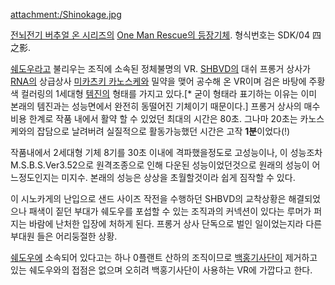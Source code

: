 attachment:/Shinokage.jpg

[[전뇌전기 버추얼 온 시리즈]]의 [[One Man Rescue의 등장기체]]. 형식번호는 SDK/04 四之影.

[[쉐도우]]라고 불리우는 조직에 소속된 정체불명의 VR. [[SHBVD]]의 대쉬 프롱거 상사가 [[RNA]]의 상급상사 [[미카츠키 카노스케]]와 밀약을 맺어 공수해 온 VR이며 검은 바탕에 주황색 컬러링의 1세대형 [[템진]]의 형태를 가지고 있다.[* 굳이 형태라 표기하는 이유는 이미 본래의 템진과는 성능면에서 완전히 동떨어진 기체이기 때문이다.] 프롱거 상사의 매수 비용 한계로 작품 내에서 활약 할 수 있었던 최대의 시간은 80초. 그나마 20초는 카노스케와의 잡담으로 날려버려 실질적으로 활동가능했던 시간은 고작 '''1분'''이었다(!)

작품내에서 2세대형 기체 8기를 30초 이내에 격파했을정도로 고성능이나, 이 성능조차 M.S.B.S.Ver3.52으로 원격조종으로 인해 다운된 성능이었던것으로 원래의 성능이 어느정도인지는 미지수. 본래의 성능은 상상을 초월할것이라 쉽게 짐작할 수 있다.

이 시노카게의 난입으로 샌드 사이즈 작전을 수행하던 SHBVD의 교착상황은 해결되었으나 패색이 짙던 부대가 쉐도우를 포섭할 수 있는 조직과의 커넥션이 있다는 루머가 퍼지는 바람에 난처한 입장에 처하게 된다. 프롱거 상사 단독으로 벌인 일이었는지라 다른 부대원 들은 어리둥절한 상황.

[[쉐도우]]에 소속되어 있다고는 하나 0플랜트 산하의 조직이므로 [[백홍기사단]]이 제거하고 있는 쉐도우와의 접점은 없으며 오히려 백홍기사단이 사용하는 VR에 가깝다고 한다. 


 
